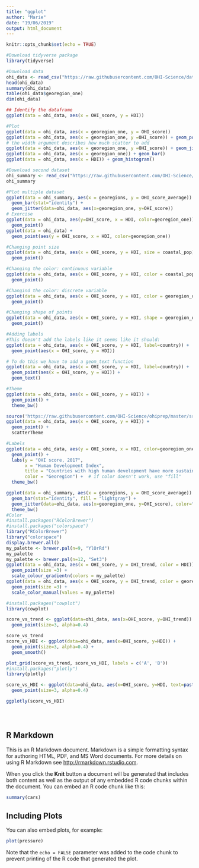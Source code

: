 ```yaml
---
title: "ggplot"
author: "Marie"
date: "19/06/2019"
output: html_document
---
```


```r
knitr::opts_chunk$set(echo = TRUE)

#Download tidyverse package
library(tidyverse)

#Download data
ohi_data <- read_csv("https://raw.githubusercontent.com/OHI-Science/data-science-training/master/data/OHI_global_data.csv")
head(ohi_data)
summary(ohi_data)
table(ohi_data$georegion_one)
dim(ohi_data)

## Identify the dataframe
ggplot(data = ohi_data, aes(x = OHI_score, y = HDI))

#Plot
ggplot(data = ohi_data, aes(x = georegion_one, y = OHI_score))
ggplot(data = ohi_data, aes(x = georegion_one, y =OHI_score)) + geom_point()
# the width argument describes how much scatter to add
ggplot(data = ohi_data, aes(x = georegion_one, y =OHI_score)) + geom_jitter(width=0.2)
ggplot(data = ohi_data, aes(x = georegion_one)) + geom_bar()
ggplot(data = ohi_data, aes(x = HDI)) + geom_histogram() 

#Download second dataset
ohi_summary <- read_csv("https://raw.githubusercontent.com/OHI-Science/data-science-training/master/data/OHI_scores_georegion_summary.csv")
ohi_summary

#Plot multiple dataset
ggplot(data = ohi_summary, aes(x = georegions, y = OHI_score_average)) + 
  geom_bar(stat="identity") +
  geom_jitter(data=ohi_data, aes(x=georegion_one, y=OHI_score))
# Exercise
ggplot(data = ohi_data, aes(y=OHI_score, x = HDI, color=georegion_one)) +
  geom_point()
ggplot(data = ohi_data) +
  geom_point(aes(y = OHI_score, x = HDI, color=georegion_one))  

#Changing point size
ggplot(data = ohi_data, aes(x = OHI_score, y = HDI, size = coastal_pop)) + 
  geom_point()

#Changing the color: continuous variable
ggplot(data = ohi_data, aes(x = OHI_score, y = HDI, color = coastal_pop)) + 
  geom_point()

#Changind the color: discrete variable
ggplot(data = ohi_data, aes(x = OHI_score, y = HDI, color = georegion_one)) + 
  geom_point()

#Changing shape of points
ggplot(data = ohi_data, aes(x = OHI_score, y = HDI, shape = georegion_one)) + 
  geom_point()

#Adding labels
#This doesn't add the labels like it seems like it should:
ggplot(data = ohi_data, aes(x = OHI_score, y = HDI, label=country)) + 
  geom_point(aes(x = OHI_score, y = HDI)) 

# To do this we have to add a geom_text function
ggplot(data = ohi_data, aes(x = OHI_score, y = HDI, label=country)) + 
  geom_point(aes(x = OHI_score, y = HDI)) +
  geom_text()

#Theme
ggplot(data = ohi_data, aes(x = OHI_score, y = HDI)) + 
  geom_point() + 
  theme_bw()

source('https://raw.githubusercontent.com/OHI-Science/ohiprep/master/src/R/scatterTheme.txt')
ggplot(data = ohi_data, aes(x = OHI_score, y = HDI)) + 
  geom_point() + 
  scatterTheme

#Labels
ggplot(data = ohi_data, aes(y = OHI_score, x = HDI, color=georegion_one)) + 
  geom_point() + 
  labs(y = "OHI score, 2017",
       x = "Human Development Index",
       title = "Countries with high human development have more sustainable oceans",
       color = "Georegion") +  # if color doesn't work, use "fill"
  theme_bw()

ggplot(data = ohi_summary, aes(x = georegions, y = OHI_score_average)) + 
  geom_bar(stat="identity", fill = "lightgray") +
  geom_jitter(data=ohi_data, aes(x=georegion_one, y=OHI_score), color="red", size=3, alpha=0.3) +
  theme_bw()
#Color
#install.packages("RColorBrewer")
#install.packages("colorspace")
library("RColorBrewer")
library("colorspace")
display.brewer.all()
my_palette <- brewer.pal(n=9, "YlOrRd")
my_palette
my_palette <- brewer.pal(n=12, "Set3")
ggplot(data = ohi_data, aes(x = OHI_score, y = OHI_trend, color = HDI)) + 
  geom_point(size =3) +
  scale_colour_gradientn(colors = my_palette)
ggplot(data = ohi_data, aes(x = OHI_score, y = OHI_trend, color = georegion_one)) + 
  geom_point(size =3) +
  scale_color_manual(values = my_palette)

#install.packages("cowplot")
library(cowplot)

score_vs_trend <- ggplot(data=ohi_data, aes(x=OHI_score, y=OHI_trend)) +
  geom_point(size=3, alpha=0.4)

score_vs_trend 
score_vs_HDI <- ggplot(data=ohi_data, aes(x=OHI_score, y=HDI)) +
  geom_point(size=3, alpha=0.4) + 
  geom_smooth()

plot_grid(score_vs_trend, score_vs_HDI, labels = c('A', 'B'))
#install.packages("plotly")
library(plotly)

score_vs_HDI <- ggplot(data=ohi_data, aes(x=OHI_score, y=HDI, text=paste0("Country: ", country))) +
  geom_point(size=3, alpha=0.4)

ggplotly(score_vs_HDI)





```


## R Markdown

This is an R Markdown document. Markdown is a simple formatting syntax for authoring HTML, PDF, and MS Word documents. For more details on using R Markdown see <http://rmarkdown.rstudio.com>.

When you click the **Knit** button a document will be generated that includes both content as well as the output of any embedded R code chunks within the document. You can embed an R code chunk like this:

```r
summary(cars)
```

## Including Plots

You can also embed plots, for example:

```r
plot(pressure)
```

Note that the `echo = FALSE` parameter was added to the code chunk to prevent printing of the R code that generated the plot.
